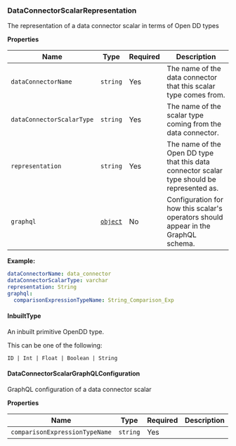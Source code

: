 ### DataConnectorScalarRepresentation

The representation of a data connector scalar in terms of Open DD types

**Properties**

| Name | Type | Required | Description |
| ----- | ----- | ----- | ----- |
| `dataConnectorName` | `string` | Yes | The name of the data connector that this scalar type comes from. |
| `dataConnectorScalarType` | `string` | Yes | The name of the scalar type coming from the data connector. |
| `representation` | `string` | Yes | The name of the Open DD type that this data connector scalar type should be represented as. |
| `graphql` | [`object`](#dataconnectorscalargraphqlconfiguration) | No | Configuration for how this scalar's operators should appear in the GraphQL schema. |


**Example:**

```yaml
dataConnectorName: data_connector
dataConnectorScalarType: varchar
representation: String
graphql:
  comparisonExpressionTypeName: String_Comparison_Exp

```


#### InbuiltType

An inbuilt primitive OpenDD type.

This can be one of the following:

<div><pre><code>ID | Int | Float | Boolean | String</code></pre></div>

#### DataConnectorScalarGraphQLConfiguration

GraphQL configuration of a data connector scalar



**Properties**

| Name | Type | Required | Description |
| ----- | ----- | ----- | ----- |
| `comparisonExpressionTypeName` | `string` | Yes |  |
